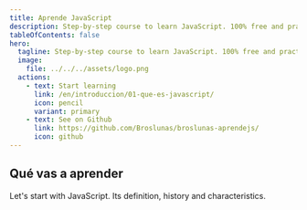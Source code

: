 ```yaml
---
title: Aprende JavaScript
description: Step-by-step course to learn JavaScript. 100% free and practical. From scratch.
tableOfContents: false
hero:
  tagline: Step-by-step course to learn JavaScript. 100% free and practical. From scratch.
  image:
    file: ../../../assets/logo.png
  actions:
    - text: Start learning
      link: /en/introduccion/01-que-es-javascript/
      icon: pencil
      variant: primary
    - text: See on Github 
      link: https://github.com/Broslunas/broslunas-aprendejs/
      icon: github
---
```


## Qué vas a aprender

<CardGrid stagger>
	<Card title="Introducction">
		Let's start with JavaScript. Its definition, history and characteristics.
	</Card>
</CardGrid>
